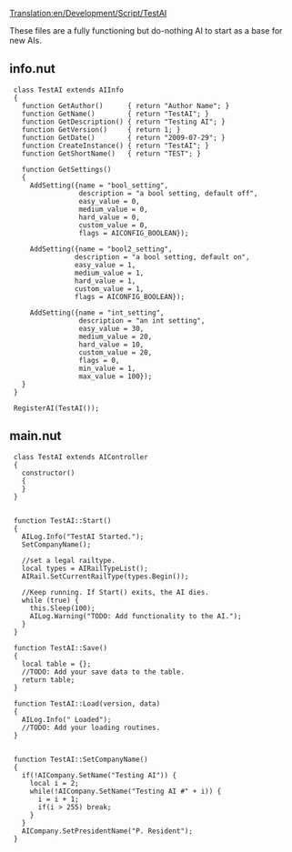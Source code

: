 [[Translation:en/Development/Script/TestAI]]


{{en/NoAI}}

These files are a fully functioning but do-nothing AI to start as a base for new AIs.

==info.nut==
  
  class TestAI extends AIInfo 
  {
    function GetAuthor()      { return "Author Name"; }
    function GetName()        { return "TestAI"; }
    function GetDescription() { return "Testing AI"; }
    function GetVersion()     { return 1; }
    function GetDate()        { return "2009-07-29"; }
    function CreateInstance() { return "TestAI"; }
    function GetShortName()   { return "TEST"; }
    
    function GetSettings() 
    {
      AddSetting({name = "bool_setting",
                  description = "a bool setting, default off", 
                  easy_value = 0, 
                  medium_value = 0, 
                  hard_value = 0, 
                  custom_value = 0, 
                  flags = AICONFIG_BOOLEAN});
                  
      AddSetting({name = "bool2_setting", 
                 description = "a bool setting, default on", 
                 easy_value = 1, 
                 medium_value = 1, 
                 hard_value = 1, 
                 custom_value = 1, 
                 flags = AICONFIG_BOOLEAN});
                 
      AddSetting({name = "int_setting", 
                  description = "an int setting", 
                  easy_value = 30, 
                  medium_value = 20, 
                  hard_value = 10, 
                  custom_value = 20, 
                  flags = 0, 
                  min_value = 1, 
                  max_value = 100});    	
    }
  }
  
  RegisterAI(TestAI());

==main.nut==
  
  class TestAI extends AIController
  {
    constructor()
    {
    } 
  }
  
  
  function TestAI::Start()
  {
    AILog.Info("TestAI Started.");
    SetCompanyName();
   
    //set a legal railtype. 
    local types = AIRailTypeList();
    AIRail.SetCurrentRailType(types.Begin());
        
    //Keep running. If Start() exits, the AI dies.
    while (true) {
      this.Sleep(100);
      AILog.Warning("TODO: Add functionality to the AI.");
    }
  }
  
  function TestAI::Save()
  {
    local table = {};	
    //TODO: Add your save data to the table.
    return table;
  }
  
  function TestAI::Load(version, data)
  {
    AILog.Info(" Loaded");
    //TODO: Add your loading routines.
  }
  
  
  function TestAI::SetCompanyName()
  {
    if(!AICompany.SetName("Testing AI")) {
      local i = 2;
      while(!AICompany.SetName("Testing AI #" + i)) {
        i = i + 1;
        if(i > 255) break;
      }
    }
    AICompany.SetPresidentName("P. Resident");
  }